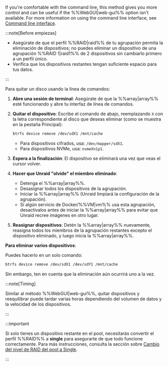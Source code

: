 If you're comfortable with the command line, this method gives you more control and can be useful if the %%WebGUI|web-gui%% option isn't available. For more information on using the command line interface, see [Command line interface](../../../system-administration/advanced-tools/command-line-interface.mdx).

:::note[Before empiezas]

- Asegúrate de que el perfil %%RAID|raid%% de tu agrupación permita la eliminación de dispositivos; no puedes eliminar un dispositivo de una agrupación %%RAID 1|raid1%% de 2 dispositivos sin cambiarlo primero a un perfil único.
- Verifica que los dispositivos restantes tengan suficiente espacio para tus datos.

:::

Para quitar un disco usando la línea de comandos:

1. **Abre una sesión de terminal**: Asegúrate de que la %%array|array%% esté funcionando y abre tu interfaz de línea de comandos.

2. **Quitar el dispositivo**: Escribe el comando de abajo, reemplazando `X` con la letra correspondiente al disco que deseas eliminar (como se muestra en la pestaña Principal):

   ```bash
   btrfs device remove /dev/sdX1 /mnt/cache
   ```

   - Para dispositivos cifrados, usa: `/dev/mapper/sdX1`.
   - Para dispositivos NVMe, usa: `nvmeXn1p1`.

3. **Espera a la finalización**: El dispositivo se eliminará una vez que veas el cursor volver.

4. **Hacer que Unraid "olvide" el miembro eliminado**:
   - Detenga el %%array|array%%.
   - Desasignar todos los dispositivos de la agrupación.
   - Iniciar la %%array|array%% (Unraid limpiará la configuración de la agrupación).
   - Si algún servicio de Docker/%%VM|vm%% usa esta agrupación, desactívalos antes de iniciar la %%array|array%% para evitar que Unraid recree imágenes en otro lugar.

5. **Reasignar dispositivos**: Detén la %%array|array%% nuevamente, reasigna todos los miembros de la agrupación restantes excepto el dispositivo eliminado, y luego inicia la %%array|array%%.

**Para eliminar varios dispositivos**:

Puedes hacerlo en un solo comando:

```bash
btrfs device remove /dev/sdX1 /dev/sdY1 /mnt/cache
```

Sin embargo, ten en cuenta que la eliminación aún ocurrirá uno a la vez.

:::note\[Timing]

Similar al método %%WebGUI|web-gui%%, quitar dispositivos y reequilibrar puede tardar varias horas dependiendo del volumen de datos y la velocidad de los dispositivos.

:::

:::important

Si solo tienes un dispositivo restante en el pool, necesitarás convertir el perfil %%RAID%% a **single** para asegurarte de que todo funcione correctamente. Para más instrucciones, consulta la sección sobre [Cambio del nivel de RAID del pool a Single](#changing-pool-raid-levels).

:::

